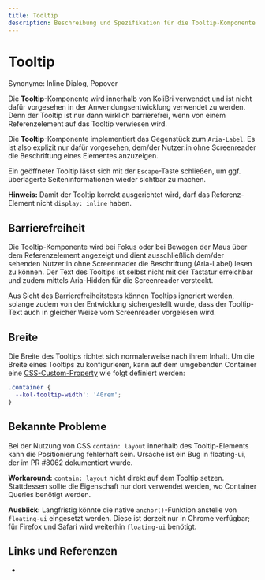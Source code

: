 ```yaml
---
title: Tooltip
description: Beschreibung und Spezifikation für die Tooltip-Komponente.
---
```


# Tooltip

Synonyme: Inline Dialog, Popover

<kol-alert _type="info" _variant="card">Die **Tooltip**-Komponente wird innerhalb von KoliBri verwendet und ist nicht dafür vorgesehen in der Anwendungsentwicklung verwendet zu werden. Denn der Tooltip ist nur dann wirklich barrierefrei, wenn von einem Referenzelement auf das Tooltip verwiesen wird.</kol-alert>

Die **Tooltip**-Komponente implementiert das Gegenstück zum `Aria-Label`. Es ist also explizit nur dafür vorgesehen, dem/der Nutzer:in ohne Screenreader die Beschriftung eines Elementes anzuzeigen.

Ein geöffneter Tooltip lässt sich mit der `Escape`-Taste schließen, um ggf. überlagerte Seiteninformationen wieder sichtbar zu machen.

**Hinweis:** Damit der Tooltip korrekt ausgerichtet wird, darf das Referenz-Element nicht `display: inline` haben.

## Barrierefreiheit

Die Tooltip-Komponente wird bei Fokus oder bei Bewegen der Maus über dem Referenzelement angezeigt und dient ausschließlich dem/der sehenden Nutzer:in ohne Screenreader die Beschriftung (Aria-Label) lesen zu können. Der Text des Tooltips ist selbst nicht mit der Tastatur erreichbar und zudem mittels Aria-Hidden für die Screenreader versteckt.

<kol-alert _type="info">
	Aus Sicht des Barrierefreiheitstests können Tooltips ignoriert werden, solange zudem von der Entwicklung sichergestellt wurde, dass der Tooltip-Text auch in gleicher Weise vom Screenreader vorgelesen wird.
</kol-alert>

## Breite

Die Breite des Tooltips richtet sich normalerweise nach ihrem Inhalt.
Um die Breite eines Tooltips zu konfigurieren, kann auf dem umgebenden Container eine [CSS-Custom-Property](https://developer.mozilla.org/en-US/docs/Web/CSS/Using_CSS_custom_properties) wie folgt definiert werden:

```css
.container {
  --kol-tooltip-width': '40rem';
}
```

## Bekannte Probleme

Bei der Nutzung von CSS `contain: layout` innerhalb des Tooltip-Elements kann die Positionierung fehlerhaft sein. Ursache ist ein <kol-link _href="https://github.com/floating-ui/floating-ui/issues/3067" _target="_blank">Bug in floating-ui</kol-link>, der im <kol-link _href="https://github.com/public-ui/kolibri/pull/8062" _target="_blank">PR #8062</kol-link> dokumentiert wurde.

**Workaround:** `contain: layout` nicht direkt auf dem Tooltip setzen. Stattdessen sollte die Eigenschaft nur dort verwendet werden, wo Container Queries benötigt werden.

**Ausblick:** Langfristig könnte die native <kol-link _href="https://developer.mozilla.org/en-US/docs/Web/CSS/anchor" _target="_blank">`anchor()`-Funktion</kol-link> anstelle von `floating-ui` eingesetzt werden. Diese ist derzeit nur in Chrome verfügbar; für Firefox und Safari wird weiterhin `floating-ui` benötigt.

## Links und Referenzen

- <kol-link _href="https://tollwerk.de/projekte/tipps-techniken-inklusiv-barrierefrei/titel-tooltips-toggletips" _target="_blank"></kol-link>
